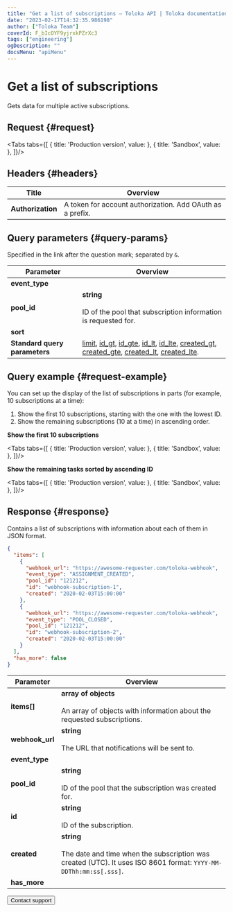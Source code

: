 ```yaml
---
title: "Get a list of subscriptions — Toloka API | Toloka documentation"
date: "2023-02-17T14:32:35.986198"
author: ["Toloka Team"]
coverId: F_bIcOYF9yjrxkPZrXc3
tags: ["engineering"]
ogDescription: ""
docsMenu: "apiMenu"
---
```



# Get a list of subscriptions

<Announce/>

Gets data for multiple active subscriptions.

## Request {#request}

<Tabs tabs={[
  { title: 'Production version', value: <GetWebhookSubscriptionsListList1/> },
  { title: 'Sandbox', value: <GetWebhookSubscriptionsListList2/> },
]}/>

## Headers {#headers}

Title | Overview
----- | -----
**Authorization** | A token for account authorization. Add OAuth as a prefix.

## Query parameters {#query-params}

Specified in the link after the question mark; separated by `&`.

Parameter | Overview
----- | -----
**event_type** | <GetWebhookSubscriptionsListTable1/>
**pool_id** | **string**<br/><br/>ID of the pool that subscription information is requested for.
**sort** | <GetWebhookSubscriptionsListTable2/>
**Standard query parameters** | [limit](/docs/api/standard-query-parameters#limit), [id_gt](/docs/api/standard-query-parameters#id_gt), [id_gte](/docs/api/standard-query-parameters#id_gte), [id_lt](/docs/api/standard-query-parameters#id_lt), [id_lte](/docs/api/standard-query-parameters#id_lte), [created_gt](/docs/api/standard-query-parameters#created_gt), [created_gte](/docs/api/standard-query-parameters#created_gte), [created_lt](/docs/api/standard-query-parameters#created_lt), [created_lte](/docs/api/standard-query-parameters#created_lte).

## Query example {#request-example}

You can set up the display of the list of subscriptions in parts (for example, 10 subscriptions at a time):

1. Show the first 10 subscriptions, starting with the one with the lowest ID.
1. Show the remaining subscriptions (10 at a time) in ascending order.

**Show the first 10 subscriptions**

<Tabs tabs={[
  { title: 'Production version', value: <GetWebhookSubscriptionsListList3/> },
  { title: 'Sandbox', value: <GetWebhookSubscriptionsListList4/> },
]}/>

**Show the remaining tasks sorted by ascending ID**

<Tabs tabs={[
  { title: 'Production version', value: <GetWebhookSubscriptionsListList5/> },
  { title: 'Sandbox', value: <GetWebhookSubscriptionsListList6/> },
]}/>

## Response {#response}

Contains a list of subscriptions with information about each of them in JSON format.

```json
{
  "items": [
    {
      "webhook_url": "https://awesome-requester.com/toloka-webhook",
      "event_type": "ASSIGNMENT_CREATED",
      "pool_id": "121212",
      "id": "webhook-subscription-1",
      "created": "2020-02-03T15:00:00"
    },
    {
      "webhook_url": "https://awesome-requester.com/toloka-webhook",
      "event_type": "POOL_CLOSED",
      "pool_id": "121212",
      "id": "webhook-subscription-2",
      "created": "2020-02-03T15:00:00"
    }
  ],
  "has_more": false
}
```

Parameter | Overview
----- | -----
**items[]** | **array of objects**<br/><br/>An array of objects with information about the requested subscriptions.
**webhook_url** | **string**<br/><br/>The URL that notifications will be sent to.
**event_type** | <GetWebhookSubscriptionsListTable3/>
**pool_id** | **string**<br/><br/>ID of the pool that the subscription was created for.
**id** | **string**<br/><br/>ID of the subscription.
**created** | **string**<br/><br/>The date and time when the subscription was created (UTC). It uses ISO 8601 format: `YYYY-MM-DDThh:mm:ss[.sss]`.
**has_more** | <GetWebhookSubscriptionsListTable4/>

<Button themeColor="light" view="default" size="l" type="link" url="/docs/guide/troubleshooting/support?form-source=api-get-webhook-subscriptions-list">Contact support</Button>
